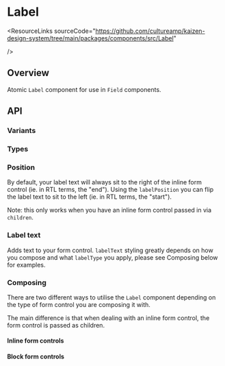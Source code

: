 
<Meta of={LabelStories} />

# Label

<ResourceLinks
  sourceCode="https://github.com/cultureamp/kaizen-design-system/tree/main/packages/components/src/Label"

/>

<KAIOInstallation exportNames="Label" />

## Overview

Atomic `Label` component for use in `Field` components.

<Canvas of={LabelStories.Playground} />
<Controls of={LabelStories.Playground} />

## API

### Variants

<Canvas of={LabelStories.Variant} />

### Types

<Canvas of={LabelStories.Types} />

### Position

By default, your label text will always sit to the right of the inline form control (ie. in RTL terms, the "end").
Using the `labelPosition` you can flip the label text to sit to the left (ie. in RTL terms, the "start").

Note: this only works when you have an inline form control passed in via `children`.

<Canvas of={LabelStories.Position} />

### Label text

Adds text to your form control. `labelText` styling greatly depends on how you compose and what `labelType` you apply, please see Composing below for examples.

<Canvas of={LabelStories.LabelText} />

### Composing

There are two different ways to utilise the `Label` component depending on the type of form control you are composing it with.

The main difference is that when dealing with an inline form control, the form control is passed as children.

#### Inline form controls

<Canvas of={LabelStories.InlineControls} />

#### Block form controls

<Canvas of={LabelStories.BlockControls} />
